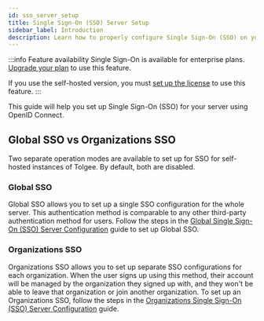 ```yaml
---
id: sso_server_setup
title: Single Sign-On (SSO) Server Setup
sidebar_label: Introduction
description: Learn how to properly configure Single Sign-On (SSO) on your Tolgee server.
---
```


:::info Feature availability
Single Sign-On is available for enterprise plans. [Upgrade your plan](https://tolgee.io/pricing) to use this feature.

If you use the self-hosted version, you must [set up the license](/platform/self_hosting/licensing) to use this feature.
:::

This guide will help you set up Single Sign-On (SSO) for your server using OpenID Connect.

## Global SSO vs Organizations SSO

Two separate operation modes are available to set up for SSO for self-hosted instances of Tolgee. By default, both are disabled.

### Global SSO

Global SSO allows you to set up a single SSO configuration for the whole server. This authentication method is comparable to any
other third-party authentication method for users. Follow the steps in the
[Global Single Sign-On (SSO) Server Configuration](/platform/sso/sso_server_setup_global) guide to set up Global SSO.

### Organizations SSO

Organizations SSO allows you to set up separate SSO configurations for each organization. When the user signs up using this method, their account
will be managed by the organization they signed up with, and they won't be able to leave that organization or join another organization.
To set up an Organizations SSO, follow the steps in the
[Organizations Single Sign-On (SSO) Server Configuration](/platform/sso/sso_server_setup_organizations) guide.